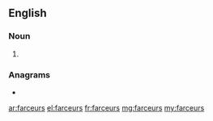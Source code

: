 ==English==

===Noun===
{{head|en|noun plural form}}

# {{plural of|farceur|lang=en}}

===Anagrams===
* {{l|en|surfacer}}

[[ar:farceurs]]
[[el:farceurs]]
[[fr:farceurs]]
[[mg:farceurs]]
[[my:farceurs]]